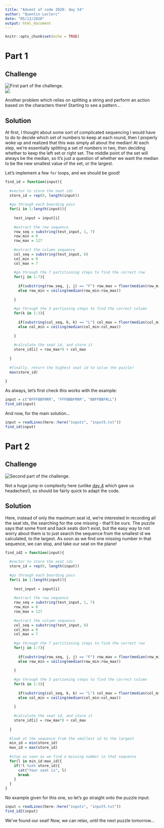 ```yaml
---
title: "Advent of code 2020: day 54"
author: "Quentin Leclerc"
date: "05/12/2020"
output: html_document
---
```


```r
knitr::opts_chunk$set(echo = TRUE)
```

# Part 1

## Challenge

![First part of the challenge.](../img/day5a1.jpg)\
![](../img/day5a2.jpg)\

Another problem which relies on splitting a string and perform an action based
on the characters there! Starting to see a pattern...

## Solution

At first, I thought about some sort of complicated sequencing I would have to do
to decide which set of numbers to keep at each round, then I properly woke up
and realized that this was simply all about the median! At each step, we're 
essentially splitting a set of numbers in two, then deciding whether to keep the
left set or right set. The middle point of the set will always be the median, so
it's just a question of whether we want the median to be the new smallest value
of the set, or the largest.

Let's implement a few `for` loops, and we should be good!

```r

find_id = function(input){
  
  #vector to store the seat ids
  store_id = rep(0, length(input))
  
  #go through each boarding pass
  for(i in 1:length(input)){
    
    test_input = input[i]
    
    #extract the row sequence
    row_seq = substring(test_input, 1, 7)
    row_min = 0
    row_max = 127
    
    #extract the column sequence
    col_seq = substring(test_input, 8)
    col_min = 0
    col_max = 7
    
    #go through the 7 partitioning steps to find the correct row
    for(j in 1:7){
      
      if(substring(row_seq, j, j) == "F") row_max = floor(median(row_min:row_max))
      else row_min = ceiling(median(row_min:row_max))
      
    }
    
    #go through the 3 partioning steps to find the correct column
    for(k in 1:3){
      
      if(substring(col_seq, k, k) == "L") col_max = floor(median(col_min:col_max))
      else col_min = ceiling(median(col_min:col_max))
      
    }
    
    #calculate the seat id, and store it
    store_id[i] = row_max*8 + col_max
    
  }
  
  #finally, return the highest seat id to solve the puzzle!
  max(store_id)
  
}


```

As always, let's first check this works with the example:

```r

input = c("BFFFBBFRRR", "FFFBBBFRRR", "BBFFBBFRLL")
find_id(input)


```

And now, for the main solution...

```r

input = readLines(here::here("inputs", "input5.txt"))
find_id(input)

```







# Part 2

## Challenge

![Second part of the challenge.](../img/day5b.jpg)\

Not a huge jump in complexity here (unlike [day 4](https://htmlpreview.github.io/?https://github.com/qleclerc/adventofcode20/blob/master/reports/day4.html)
which gave us headaches!), so should be fairly quick to adapt the code.

## Solution

Here, instead of only the maximum seat id, we're interested in recording all the
seat ids, the searching for the one missing - that'll be ours. The puzzle says
that some front and back seats don't exist, but the easy way to not worry about
them is to just search the sequence from the smallest id we calculated, to the
largest. As soon as we find one missing number in that sequence, we can stop,
and take our seat on the plane!

```r

find_id2 = function(input){
  
  #vector to store the seat ids
  store_id = rep(0, length(input))
  
  #go through each boarding pass
  for(i in 1:length(input)){
    
    test_input = input[i]
    
    #extract the row sequence
    row_seq = substring(test_input, 1, 7)
    row_min = 0
    row_max = 127
    
    #extract the column sequence
    col_seq = substring(test_input, 8)
    col_min = 0
    col_max = 7
    
    #go through the 7 partitioning steps to find the correct row
    for(j in 1:7){
      
      if(substring(row_seq, j, j) == "F") row_max = floor(median(row_min:row_max))
      else row_min = ceiling(median(row_min:row_max))
      
    }
    
    #go through the 3 partioning steps to find the correct column
    for(k in 1:3){
      
      if(substring(col_seq, k, k) == "L") col_max = floor(median(col_min:col_max))
      else col_min = ceiling(median(col_min:col_max))
      
    }
    
    #calculate the seat id, and store it
    store_id[i] = row_max*8 + col_max
    
  }
  
  #look at the sequence from the smallest id to the largest
  min_id = min(store_id)
  max_id = max(store_id)
  
  #stop as soon as we find a missing number in that sequence
  for(l in min_id:max_id){
    if(!l %in% store_id){
      cat("Your seat is", l)
      break
    }
  }
}


```

No example given for this one, so let's go straight onto the puzzle input:

```r

input = readLines(here::here("inputs", "input5.txt"))
find_id2(input)

```

We've found our seat! Now, we can relax, until the next puzzle tomorrow...
